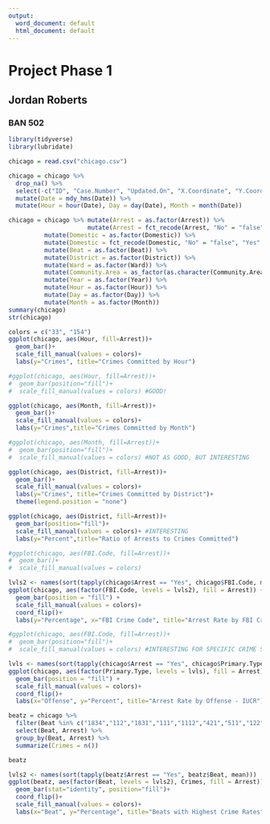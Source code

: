 ---
output:
  word_document: default
  html_document: default
---
#   Project Phase 1
##  Jordan Roberts
### BAN 502

```{r}
library(tidyverse)
library(lubridate)
```
```{r}
chicago = read.csv("chicago.csv")
```

```{r}
chicago = chicago %>%
  drop_na() %>%
  select(-c("ID", "Case.Number", "Updated.On", "X.Coordinate", "Y.Coordinate", "Location.Description")) %>%
  mutate(Date = mdy_hms(Date)) %>%
  mutate(Hour = hour(Date), Day = day(Date), Month = month(Date))

chicago = chicago %>% mutate(Arrest = as.factor(Arrest)) %>%
                      mutate(Arrest = fct_recode(Arrest, "No" = "false", "Yes" = "true")) %>%
          mutate(Domestic = as.factor(Domestic)) %>%
          mutate(Domestic = fct_recode(Domestic, "No" = "false", "Yes" = "true")) %>%
          mutate(Beat = as.factor(Beat)) %>%
          mutate(District = as.factor(District)) %>%
          mutate(Ward = as.factor(Ward)) %>%
          mutate(Community.Area = as_factor(as.character(Community.Area))) %>%
          mutate(Year = as.factor(Year)) %>%
          mutate(Hour = as.factor(Hour)) %>%
          mutate(Day = as.factor(Day)) %>%
          mutate(Month = as.factor(Month))
summary(chicago)
str(chicago)
```

```{r}
colors = c("33", "154")
ggplot(chicago, aes(Hour, fill=Arrest))+
  geom_bar()+
  scale_fill_manual(values = colors)+
  labs(y="Crimes", title="Crimes Committed by Hour")

#ggplot(chicago, aes(Hour, fill=Arrest))+
#  geom_bar(position="fill")+
#  scale_fill_manual(values = colors) #GOOD!
```

```{r}
ggplot(chicago, aes(Month, fill=Arrest))+
  geom_bar()+
  scale_fill_manual(values = colors)+
  labs(y="Crimes",title="Crimes Committed by Month")

#ggplot(chicago, aes(Month, fill=Arrest))+
#  geom_bar(position="fill")+
#  scale_fill_manual(values = colors) #NOT AS GOOD, BUT INTERESTING
```

```{r}
ggplot(chicago, aes(District, fill=Arrest))+
  geom_bar()+
  scale_fill_manual(values = colors)+
  labs(y="Crimes", title="Crimes Committed by District")+
  theme(legend.position = "none")

ggplot(chicago, aes(District, fill=Arrest))+
  geom_bar(position="fill")+
  scale_fill_manual(values = colors)+ #INTERESTING
  labs(y="Percent",title="Ratio of Arrests to Crimes Committed")
```

```{r}
#ggplot(chicago, aes(FBI.Code, fill=Arrest))+
#  geom_bar()+
#  scale_fill_manual(values = colors)

lvls2 <- names(sort(tapply(chicago$Arrest == "Yes", chicago$FBI.Code, mean)))
ggplot(chicago, aes(factor(FBI.Code, levels = lvls2), fill = Arrest)) +
  geom_bar(position = "fill") +
  scale_fill_manual(values = colors)+
  coord_flip()+
  labs(y="Percentage", x="FBI Crime Code", title="Arrest Rate by FBI Crime Classification")

#ggplot(chicago, aes(FBI.Code, fill=Arrest))+
#  geom_bar(position="fill")+
#  scale_fill_manual(values = colors) #INTERESTING FOR SPECIFIC CRIME STATS
```

```{r}
lvls <- names(sort(tapply(chicago$Arrest == "Yes", chicago$Primary.Type, mean)))
ggplot(chicago, aes(factor(Primary.Type, levels = lvls), fill = Arrest)) +
  geom_bar(position = "fill") +
  scale_fill_manual(values = colors)+
  coord_flip()+
  labs(x="Offense", y="Percent", title="Arrest Rate by Offense - IUCR")
```

```{r}
beatz = chicago %>%
  filter(Beat %in% c("1834","112","1831","111","1112","421","511","122","1011","1833","624","423","1533","621","1132","2533","1133","623","123","631")) %>%
  select(Beat, Arrest) %>%
  group_by(Beat, Arrest) %>%
  summarize(Crimes = n())

beatz

lvls2 <- names(sort(tapply(beatz$Arrest == "Yes", beatz$Beat, mean)))
ggplot(beatz, aes(factor(Beat, levels = lvls2), Crimes, fill = Arrest))+
  geom_bar(stat="identity", position="fill")+
  coord_flip()+
  scale_fill_manual(values = colors)+
  labs(x="Beat", y="Percentage", title="Beats with Highest Crime Rates")
```

